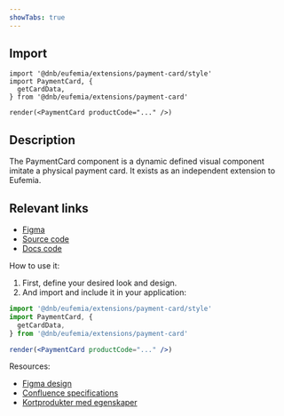 ```yaml
---
showTabs: true
---
```


## Import

```tsx
import '@dnb/eufemia/extensions/payment-card/style'
import PaymentCard, {
  getCardData,
} from '@dnb/eufemia/extensions/payment-card'

render(<PaymentCard productCode="..." />)
```

## Description

The PaymentCard component is a dynamic defined visual component imitate a physical payment card. It exists as an independent extension to Eufemia.

## Relevant links

- [Figma](https://www.figma.com/file/461cAN5Qc3Nks4ztZ9pjtM)
- [Source code](https://github.com/dnbexperience/eufemia/tree/main/packages/dnb-eufemia/src/extensions/payment-card)
- [Docs code](https://github.com/dnbexperience/eufemia/tree/main/packages/dnb-design-system-portal/src/docs/uilib/extensions/payment-card)

How to use it:

1. First, define your desired look and design.
2. And import and include it in your application:

```jsx
import '@dnb/eufemia/extensions/payment-card/style'
import PaymentCard, {
  getCardData,
} from '@dnb/eufemia/extensions/payment-card'

render(<PaymentCard productCode="..." />)
```

Resources:

- [Figma design](https://www.figma.com/file/461cAN5Qc3Nks4ztZ9pjtM)
- [Confluence specifications](https://confluence.tech.dnb.no/pages/viewpage.action?spaceKey=PMDT&title=Cards+mapping)
- [Kortprodukter med egenskaper](http://team.erf01.net/sites/8974/Shared%20Documents/Kortprodukter_med_egenskaper.pdf)
